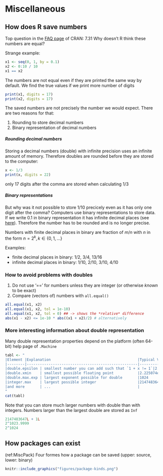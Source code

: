 # Miscellaneous

## How does R save numbers

Top question in the [FAQ page](https://cran.r-project.org/doc/FAQ/R-FAQ.html) of CRAN: 7.31 Why doesn’t R think these numbers are equal?

Strange example:
```{r}
x1 <- seq(0, 1, by = 0.1)
x2 <- 0:10 / 10
x1 == x2
```

The numbers are not equal even if they are printed the same way by default.
We find the true values if we print more number of digits

```{r}
print(x1, digits = 17)
print(x2, digits = 17)
```

The saved numbers are not precisely the number we would expect. There are two reasons for that:

1. Rounding to store decimal numbers
2. Binary representation of decimal numbers

##### Rounding decimal numbers {-}

Storing a decimal numbers (double) with infinite precision uses an infinite amount of memory. Therefore doubles are rounded before they are stored to the computer:

```{r}
x <- 1/3
print(x, digits = 22)
```

only 17 digits after the comma are stored when calculating 1/3

##### Binary representations {-}

But why was it not possible to store 1/10 precicely even as it has only one digit after the comma? Computers use binary representations to store data. If we write 0.1 in binary representation it has infinite decimal places (see [here](https://www.exploringbinary.com/why-0-point-1-does-not-exist-in-floating-point/)). Therefore the number has to be rounded and is no longer precise.

Numbers with finite decimal places in binary are fraction of $m / n$ with $n$ in the form $n = 2^k, k \in \{0,1,\dots\}$

Examples:

* finite decimal places in binary:  1/2,  3/4,  13/16
* infinite decimal places in binary: 1/10, 2/10, 3/10, 4/10


### How to avoid problems with doubles

1. Do not use '==' for numbers unless they are integer (or otherwise *known* to be exact)
2. Compare (vectors of) numbers with `all.equal()`

```{r, collapse=TRUE}
all.equal(x1, x2)
all.equal(x1, x2, tol = 1e-10)
all.equal(x1, x2, tol = 0) ## -> shows the *relative* difference
abs(x1 - x2) <= 1e-10 * abs((x1 + x2)/2) # alternatively
```

### More interesting information about double representation

Many double representation properties depend on the platform (often 64-bit)
help page of `.Machine`

```{r table2, echo=FALSE, message=FALSE, warnings=FALSE, results='asis'}
tabl <- "
|Element |Explanation                                        |Typical Value | In binary   |
|--------|---------------------------------------------------|-------------:|------------:|
|double.epsilon | smallest number you can add such that `1 + x != 1`|2.220446e-16 |`2^-52`|
|double.xmin    | smallest possible floating point           |2.225074e-308 |`2^-1022`    |
|double.max.exp | largest exponent possible for double       |1024          |`2^10`       |
|integer.max    | largest possible integer                   |2147483647    |`2^31`       |
|and more       | ...                                        |              |             |
"
cat(tabl)
```

Note that you can store much larger numbers with double than with integers. Numbers larger than the largest double are stored as `Inf`

```{r, collapse=TRUE}
2147483647L + 1L
2^1023.9999
2^1024
```




## How packages can exist

(ref:MiscPack) Four formes how a package can be saved (upper: source, lower: binary)

```{r MiscPack, echo = FALSE, fig.cap='(ref:MiscPack)', fig.show = 'hold'}
knitr::include_graphics("figures/package-kinds.png")
```
